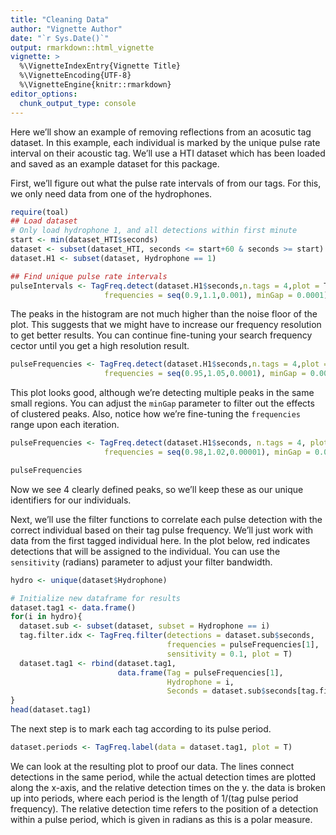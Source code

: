 ```yaml
---
title: "Cleaning Data"
author: "Vignette Author"
date: "`r Sys.Date()`"
output: rmarkdown::html_vignette
vignette: >
  %\VignetteIndexEntry{Vignette Title}
  %\VignetteEncoding{UTF-8}
  %\VignetteEngine{knitr::rmarkdown}
editor_options: 
  chunk_output_type: console
---
```


Here we'll show an example of removing reflections from an acosutic tag dataset.
In this example, each individual is marked by the unique pulse rate interval on their acoustic tag.
We'll use a HTI dataset which has been loaded and saved as an example dataset for this package.

First, we'll figure out what the pulse rate intervals of from our tags.
For this, we only need data from one of the hydrophones.

```r
require(toal)
## Load dataset
# Only load hydrophone 1, and all detections within first minute
start <- min(dataset_HTI$seconds)
dataset <- subset(dataset_HTI, seconds <= start+60 & seconds >= start)
dataset.H1 <- subset(dataset, Hydrophone == 1)

## Find unique pulse rate intervals
pulseIntervals <- TagFreq.detect(dataset.H1$seconds,n.tags = 4,plot = T,
                     frequencies = seq(0.9,1.1,0.001), minGap = 0.0001)
```

The peaks in the histogram are not much higher than the noise floor of the plot.
This suggests that we might have to increase our frequency resolution to get better results.
You can continue fine-tuning your search frequency cector until you get a high resolution result.

```r
pulseFrequencies <- TagFreq.detect(dataset.H1$seconds,n.tags = 4,plot = T,
                     frequencies = seq(0.95,1.05,0.0001), minGap = 0.0001)
```

This plot looks good, although we're detecting multiple peaks in the same small regions.
You can adjust the `minGap` parameter to filter out the effects of clustered peaks.
Also, notice how we're fine-tuning the `frequencies` range upon each iteration.

```r
pulseFrequencies <- TagFreq.detect(dataset.H1$seconds, n.tags = 4, plot = T,
                     frequencies = seq(0.98,1.02,0.00001), minGap = 0.001)

pulseFrequencies
```

Now we see 4 clearly defined peaks, so we'll keep these as our unique identifiers for our individuals.

Next, we'll use the filter functions to correlate each pulse detection with the correct individual based on their tag pulse frequency.
We'll just work with data from the first tagged individual here.
In the plot below, red indicates detections that will be assigned to the individual.
You can use the `sensitivity` (radians) parameter to adjust your filter bandwidth.  

```r
hydro <- unique(dataset$Hydrophone)

# Initialize new dataframe for results
dataset.tag1 <- data.frame()
for(i in hydro){
  dataset.sub <- subset(dataset, subset = Hydrophone == i)
  tag.filter.idx <- TagFreq.filter(detections = dataset.sub$seconds,
                                   frequencies = pulseFrequencies[1],
                                   sensitivity = 0.1, plot = T)
  dataset.tag1 <- rbind(dataset.tag1,
                        data.frame(Tag = pulseFrequencies[1],
                                   Hydrophone = i,
                                   Seconds = dataset.sub$seconds[tag.filter.idx[[1]]]))
}
head(dataset.tag1)
```

The next step is to mark each tag according to its pulse period.

```r
dataset.periods <- TagFreq.label(data = dataset.tag1, plot = T)
```

We can look at the resulting plot to proof our data.
The lines connect detections in the same period, while the actual detection times are plotted along the x-axis, and the relative detection times on the y.
the data is broken up into periods, where each period is the length of 1/(tag pulse period frequency).
The relative detection time refers to the position of a detection within a pulse period, which is given in radians as this is a polar measure.
